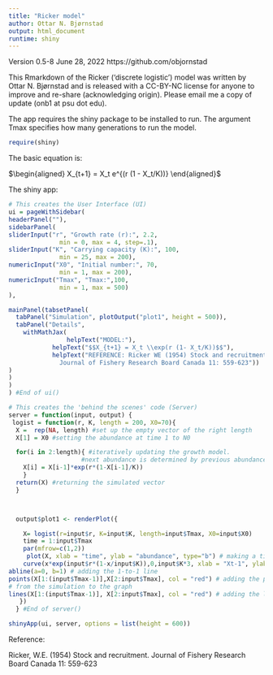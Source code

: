 ```yaml
---
title: "Ricker model"
author: Ottar N. Bjørnstad
output: html_document
runtime: shiny
---
```


Version 0.5-8 June 28, 2022
https://github.com/objornstad

This Rmarkdown of the Ricker ('discrete logistic') model was written by Ottar N. Bjørnstad and is released with a CC-BY-NC license for anyone to improve and re-share (acknowledging origin). Please email me a copy of update (onb1 at psu dot edu).

The app requires the shiny package to be installed to run. The argument Tmax specifies how many generations to run the model.

```r
require(shiny)
```

The basic equation is:

$\begin{aligned}
  X_{t+1} = X_t e^{(r (1 - X_t/K))}
\end{aligned}$


The  shiny app:

```r
# This creates the User Interface (UI)
ui = pageWithSidebar(
headerPanel(""),
sidebarPanel(
sliderInput("r", "Growth rate (r):", 2.2,
              min = 0, max = 4, step=.1),
sliderInput("K", "Carrying capacity (K):", 100,
              min = 25, max = 200),
numericInput("X0", "Initial number:", 70,
              min = 1, max = 200),
numericInput("Tmax", "Tmax:",100,
              min = 1, max = 500)
),

mainPanel(tabsetPanel(
  tabPanel("Simulation", plotOutput("plot1", height = 500)),
  tabPanel("Details",
    withMathJax(
                helpText("MODEL:"),
            helpText("$$X_{t+1} = X_t \\exp(r (1- X_t/K))$$"),
            helpText("REFERENCE: Ricker WE (1954) Stock and recruitment. 
              Journal of Fishery Research Board Canada 11: 559-623"))
)
)
)
) #End of ui()

# This creates the 'behind the scenes' code (Server)
server = function(input, output) {
 logist = function(r, K, length = 200, X0=70){
  X =  rep(NA, length) #set up the empty vector of the right length
  X[1] = X0 #setting the abundance at time 1 to N0

  for(i in 2:length){ #iteratively updating the growth model.
                    #next abundance is determined by previous abundance
    X[i] = X[i-1]*exp(r*(1-X[i-1]/K))
    }
  return(X) #returning the simulated vector
  }



  output$plot1 <- renderPlot({

    X= logist(r=input$r, K=input$K, length=input$Tmax, X0=input$X0)
    time = 1:input$Tmax
    par(mfrow=c(1,2))
     plot(X, xlab = "time", ylab = "abundance", type="b") # making a time series plot
    curve(x*exp(input$r*(1-x/input$K)),0,input$K*3, xlab = "Xt-1", ylab = "Xt")
abline(a=0, b=1) # adding the 1-to-1 line
points(X[1:(input$Tmax-1)],X[2:input$Tmax], col = "red") # adding the points
# from the simulation to the graph
lines(X[1:(input$Tmax-1)], X[2:input$Tmax], col = "red") # adding the line to connect the points
   })
  } #End of server()

shinyApp(ui, server, options = list(height = 600))
```

Reference:

Ricker, W.E. (1954) Stock and recruitment. 
              Journal of Fishery Research Board Canada 11: 559-623

